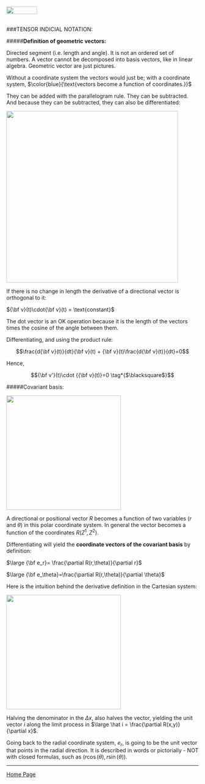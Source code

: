 <br>
<a href="http://rinterested.github.io/statistics/index.html">
<img HEIGHT="20" WIDTH="80" src="https://cloud.githubusercontent.com/assets/9312897/10556783/a27a26fa-745c-11e5-9b1a-2d5bd737387a.PNG"></a>
<br><br>

###TENSOR INDICIAL NOTATION:
<br>

#####**Definition of geometric vectors:**

Directed segment (i.e. length and angle). It is not an ordered set of numbers. A vector cannot be decomposed into basis vectors, like in linear algebra. Geometric vector are just pictures.

Without a coordinate system the vectors would just be; with a coordinate system, $\color{blue}{\text{vectors become a function of coordinates.}}$

They can be added with the parallelogram rule. They can be subtracted. And because they can be subtracted, they can also be differentiated:

<img width="450" src="https://cloud.githubusercontent.com/assets/9312897/18772533/c5892896-8115-11e6-9529-50ca40029fd1.png">

If there is no change in length the derivative of a directional vector is orthogonal to it:

${\bf v}(t)\cdot{\bf v}(t) = \text{constant}$

The dot vector is an OK operation because it is the length of the vectors times the cosine of the angle between them.

Differentiating, and using the product rule:

$$\frac{d{\bf v}(t)}{dt}{\bf v}(t) + {\bf v}(t)\frac{d{\bf v}(t)}{dt}=0$$

Hence,

$${\bf v'}(t)\cdot {{\bf v}(t)}=0 \tag*{$\blacksquare$}$$

#####Covariant basis:

<img width="300" src="https://cloud.githubusercontent.com/assets/9312897/18786004/bfdbcbc0-8169-11e6-82de-ea41cff457b5.png">

A directional or positional vector $R$ becomes a function of two variables ($r$ and $\theta$) in this polar coordinate system. In general the vector becomes a function of the coordinates $R(Z^1,Z^2)$.

Differentiating will yield the **coordinate vectors of the covariant basis** by definition:

$\large {\bf e_r}= \frac{\partial R(r,\theta)}{\partial r}$

$\large {\bf e_\theta}=\frac{\partial R(r,\theta)}{\partial \theta}$

Here is the intuition behind the derivative definition in the Cartesian system:

<img width="300" src="https://cloud.githubusercontent.com/assets/9312897/18787526/3737b77c-8171-11e6-8663-70f44e9d0d41.png">

Halving the denominator in the $\Delta x$, also halves the vector, yielding the unit vector $i$ along the limit process in $\large \hat i = \frac{\partial R(x,y)}{\partial x}$.

Going back to the radial coordinate system, $e_r$, is going to be the unit vector that points in the radial direction. It is described in words or pictorially - NOT with closed formulas, such as $(r \cos (\theta), r \sin(\theta)).$


---

<a href="http://rinterested.github.io/statistics/index.html">Home Page</a>
